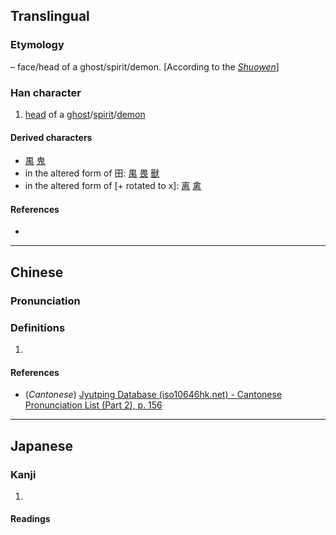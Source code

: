 {{also|田|由|甲|申}}
{{character info}}
==Translingual==

===Etymology===
{{liushu|p}} – face/head of a ghost/spirit/demon. [According to the ''[[w:Shuowen Jiezi|Shuowen]]'']

===Han character===
{{Han char|rn=102|rad=田|as=01|sn=6|four=|canj=HW|ids=⿱丿田}}

# [[head]] of a [[ghost]]/[[spirit]]/[[demon]]

====Derived characters====
* [[禺]] [[鬼]]
* in the altered form of 田: [[禺]] [[畏]] [[獸]]
* in the altered form of [+ rotated to x]: [[离]] [[禽]]

====References====
* {{Han ref|kx=0759.010|dkj=21728|dj=1169.010|hdz=42528.040|uh=7536|ud=30006}}

----

==Chinese==
{{zh-forms}}

===Pronunciation===
{{zh-pron
|m=fú
|c=fat6
|mn=hùi/hut
|mc=y
|oc=y
|ma=
|cat=n
}}

===Definitions===
{{zh-hanzi}}

# {{rfdef|zh}}

====References====
* (''Cantonese'') [http://www.iso10646hk.net/jp/document/download.jsp Jyutping Database (iso10646hk.net) - Cantonese Pronunciation List (Part 2), p. 156]

----

==Japanese==

===Kanji===
{{ja-kanji|grade=|rs=田01}}

# {{rfdef|ja|sort=田01}}

====Readings====
{{ja-readings
|goon=ふち
|kanon=ふつ
|kanyoon=ひ
|kun=
|nanori=}}
